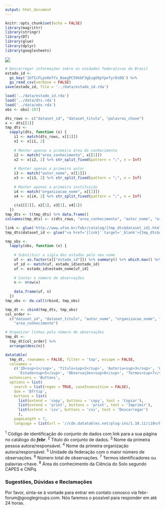 ```yaml
---
output: html_document
---
```


```r
knitr::opts_chunk$set(echo = FALSE)
library(magrittr)
library(stringr)
library(DT)
library(glue)
library(dplyr)
library(googlesheets)
```

<a href="http://www.ufsm.br/febr/" target="_blank">
  <img src="img/logo.png" style="border:none;max-width:100%;">
</a>

```r
# Descarregar informações sobre as unidades federativas do Brasil
estado_id <-
  gs_key('1bTIcFLpnOefYs_BaegPC59kbF3gEugOXpYpnfyrDsDQ') %>% 
  gs_read_csv(verbose = FALSE)
save(estado_id, file = '../data/estado_id.rda')
```

```r
load('../data/estado_id.rda')
load('../data/dts.rda')
load('../data/obs.rda')
obs <- obs[-107]
```

```r
dts_rows <- c("dataset_id", "dataset_titulo", "palavras_chave") 
x <- dts[[1]]
tmp_dts <- 
  sapply(dts, function (x) {
    i1 <- match(dts_rows, x[[1]])
    x1 <- x[i1, 2]
    
    # Manter apenas a primeira área do conhecimento
    i2 <- match("area_conhecimento", x[[1]])
    x2 <- x[i2, 2] %>% str_split_fixed(pattern = ";", n = Inf)
    
    # Manter apenas o primeiro autor
    i3 <- match("autor_nome", x[[1]])
    x3 <- x[i3, 2] %>% str_split_fixed(pattern = ";", n = Inf)
    
    # Manter apenas a primeira instituição
    i4 <- match("organizacao_nome", x[[1]])
    x4 <- x[i4, 2] %>% str_split_fixed(pattern = ";", n = Inf)
    
    c(x1[[1]], x2[1], x3[1], x4[1])
  })
tmp_dts <- t(tmp_dts) %>% data.frame()
colnames(tmp_dts) <- c(dts_rows, "area_conhecimento", "autor_nome", "organizacao_nome")
```

```r
link <- glue('http://www.ufsm.br/febr/catalog/{tmp_dts$dataset_id}.html')
tmp_dts$dataset_id <- glue("<a href='{link}' target='_blank'>{tmp_dts$dataset_id}</a>")
```

```r
tmp_obs <-
  lapply(obs, function (x) {
    
    # Substituir a sigla dos estados pelo seu nome
    uf <- as.factor(x[["estado_id"]]) %>% summary() %>% which.max() %>% names()
    uf_id <- match(uf, estado_id$estado_id)
    uf <- estado_id$estado_nome[uf_id]
    
    # Contar o número de observações
    n <- nrow(x)
    
    data.frame(uf, n)
  })
tmp_obs <- do.call(rbind, tmp_obs)
```

```r
tmp_dt <- cbind(tmp_dts, tmp_obs)
col_order <- 
  c("dataset_id", "dataset_titulo", "autor_nome", "organizacao_nome", "uf", "n", "palavras_chave",
    "area_conhecimento")

# Organizar linhas pelo número de observações
tmp_dt <- 
  tmp_dt[col_order] %>% 
  arrange(desc(n))
```

```r
datatable(
  tmp_dt, rownames = FALSE, filter = 'top', escape = FALSE,
  colnames = 
    c('ID<sup>1</sup>', 'Título<sup>2</sup>', 'Autoria<sup>3</sup>', 'Organização<sup>4</sup>',
      'Estado<sup>5</sup>', 'Observações<sup>6</sup>', 'Termos<sup>7</sup>', 'Área<sup>8</sup>'),
  extensions = 'Buttons',
  options = list(
    search = list(regex = TRUE, caseInsensitive = FALSE),
    dom = 'Bfrtip',
    buttons = list(
      list(extend = 'copy', buttons = 'copy', text = 'Copiar'),
      list(extend = 'print', buttons = 'print', text = 'Imprimir'),
      list(extend = 'csv', buttons = 'csv', text = 'Descarregar')
      ),
    pageLength = 7,
    language = list(url = '//cdn.datatables.net/plug-ins/1.10.11/i18n/Portuguese-Brasil.json')))
```

^1^ Código de identificação do conjunto de dados com link para a sua página no catálogo do ***febr***. ^2^ Título do conjunto de dados. ^3^ Nome da primeira pessoa autora/responsável. ^4^ Nome da primeira organização autora/responsável. ^5^ Unidade da federação com o maior número de observações. ^6^ Número total de observações. ^7^ Termos identificadores ou palavras-chave. ^8^ Área do conhecimento da Ciência do Solo segundo CAPES e CNPq.

### Sugestões, Dúvidas e Reclamações {-}

Por favor, sinta-se à vontade para entrar em contato conosco via febr-forum@googlegroups.com. Nós faremos o possível para responder em até 24 horas.
